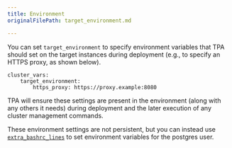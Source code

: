 ```yaml
---
title: Environment
originalFilePath: target_environment.md

---
```


You can set `target_environment` to specify environment variables that
TPA should set on the target instances during deployment (e.g., to
specify an HTTPS proxy, as shown below).

```
cluster_vars:
    target_environment:
        https_proxy: https://proxy.example:8080
```

TPA will ensure these settings are present in the environment (along
with any others it needs) during deployment and the later execution of
any cluster management commands.

These environment settings are not persistent, but you can instead use
[`extra_bashrc_lines`](postgres_user/) to set environment variables
for the postgres user.
